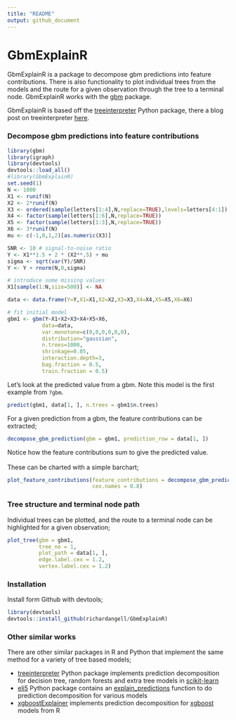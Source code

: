 ```yaml
---
title: "README"
output: github_document
---
```


# GbmExplainR

GbmExplainR is a package to decompose gbm predictions into feature contributions. There is also functionality to plot individual trees from the models and the route for a given observation through the tree to a terminal node. GbmExplainR works with the [gbm](https://cran.r-project.org/web/packages/gbm/index.html) package. 

GbmExplainR is based off the [treeinterpreter](https://github.com/andosa/treeinterpreter) Python package, there a blog post on treeinterpreter [here](http://blog.datadive.net/random-forest-interpretation-conditional-feature-contributions/).

### Decompose gbm predictions into feature contributions

```r
library(gbm)
library(igraph)
library(devtools)
devtools::load_all()
#library(GbmExplainR)
set.seed(1)
N <- 1000
X1 <- runif(N)
X2 <- 2*runif(N)
X3 <- ordered(sample(letters[1:4],N,replace=TRUE),levels=letters[4:1])
X4 <- factor(sample(letters[1:6],N,replace=TRUE))
X5 <- factor(sample(letters[1:3],N,replace=TRUE))
X6 <- 3*runif(N) 
mu <- c(-1,0,1,2)[as.numeric(X3)]

SNR <- 10 # signal-to-noise ratio
Y <- X1**1.5 + 2 * (X2**.5) + mu
sigma <- sqrt(var(Y)/SNR)
Y <- Y + rnorm(N,0,sigma)

# introduce some missing values
X1[sample(1:N,size=500)] <- NA

data <- data.frame(Y=Y,X1=X1,X2=X2,X3=X3,X4=X4,X5=X5,X6=X6)

# fit initial model
gbm1 <- gbm(Y~X1+X2+X3+X4+X5+X6,        
           data=data,                  
           var.monotone=c(0,0,0,0,0,0),
           distribution="gaussian",   
           n.trees=1000,     
           shrinkage=0.05,  
           interaction.depth=3,
           bag.fraction = 0.5,
           train.fraction = 0.5)
```

Let's look at the predicted value from a gbm. Note this model is the first example from `?gbm`. 

```r
predict(gbm1, data[1, ], n.trees = gbm1$n.trees)
```

For a given prediction from a gbm, the feature contributions can be extracted;

```r
decompose_gbm_prediction(gbm = gbm1, prediction_row = data[1, ])
```


Notice how the feature contributions sum to give the predicted value. <br>
<br>
These can be charted with a simple barchart;

```r
plot_feature_contributions(feature_contributions = decompose_gbm_prediction(gbm1, data[1, ]),
                           cex.names = 0.8)
```

### Tree structure and terminal node path

Individual trees can be plotted, and the route to a terminal node can be highlighted for a given observation;

```r
plot_tree(gbm = gbm1, 
          tree_no = 1, 
          plot_path = data[1, ], 
          edge.label.cex = 1.2,
          vertex.label.cex = 1.2) 
```

### Installation

Install form Github with devtools;

```r
library(devtools)
devtools::install_github(richardangell/GbmExplainR)
```

### Other similar works

There are other similar packages in R and Python that implement the same method for a variety of tree based models;

- [treeinterpreter](https://github.com/andosa/treeinterpreter) Python package implements prediction decomposition for decision tree, random forests and extra tree models in [scikit-learn](http://scikit-learn.org/stable/index.html)
- [eli5](https://github.com/TeamHG-Memex/eli5) Python package contains an [explain_predictions](http://eli5.readthedocs.io/en/latest/autodocs/eli5.html) function to do prediction decomposition for various models
- [xgboostExplainer](https://github.com/AppliedDataSciencePartners/xgboostExplainer) implements prediction decomposition for [xgboost](https://github.com/dmlc/xgboost) models from R

